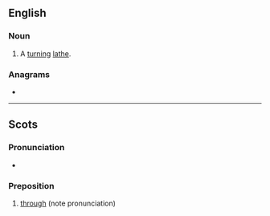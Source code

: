 ==English==

===Noun===
{{en-noun}}

# {{lb|en|UK|dialect}} A [[turn]]ing [[lathe]].

{{Webster 1913}}

===Anagrams===
* {{anagrams|en|a=ehortw|roweth}}

----

==Scots==

===Pronunciation===
* {{IPA|sco|/θrʌu/}}

===Preposition===
{{sco-prep}}

# {{lb|sco|South Scots}} [[through]] (note pronunciation)